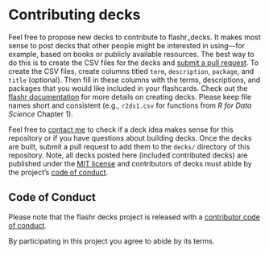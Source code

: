 # Contributing decks

Feel free to propose new decks to contribute to flashr_decks. It makes most sense to post decks that other people might be interested in using---for example, based on books or publicly available resources. The best way to do this is to create the CSV files for the decks and [submit a pull request](https://github.com/JeffreyRStevens/flashr_decks/pulls). To create the CSV files, create columns titled `term`, `description`, `package`, and `title` (optional). Then fill in these columns with the terms, descriptions, and packages that you would like included in your flashcards. Check out the [flashr documentation](https://github.com/JeffreyRStevens/flashr_decks/pulls) for more details on creating decks. Please keep file names short and consistent (e.g., `r2ds1.csv` for functions from *R for Data Science* Chapter 1).

Feel free to [contact me](mailto:jeffrey.r.stevens@protonmail.com) to check if a deck idea makes sense for this repository or if you have questions about building decks. Once the decks are built, submit a pull request to add them to the `decks/` directory of this repository. Note, all decks posted here (included contributed decks) are published under the [MIT license](LICENSE.md) and contributors of decks must abide by the project's [code of conduct](code_of_conduct.md).

## Code of Conduct

Please note that the flashr decks project is released with a [contributor code of conduct](code_of_conduct.md).

By participating in this project you agree to abide by its terms.

#